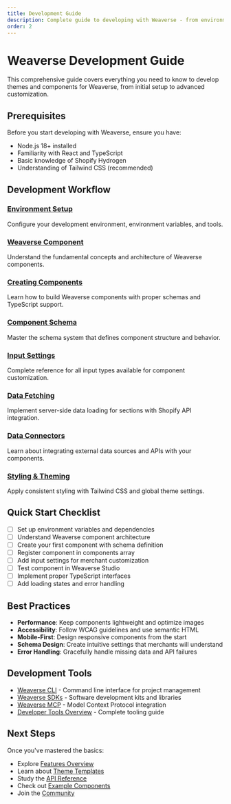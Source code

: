 ```yaml
---
title: Development Guide
description: Complete guide to developing with Weaverse - from environment setup to creating custom components.
order: 2
---
```


# Weaverse Development Guide

This comprehensive guide covers everything you need to know to develop themes and components for Weaverse, from initial setup to advanced customization.

## Prerequisites

Before you start developing with Weaverse, ensure you have:

- Node.js 18+ installed
- Familiarity with React and TypeScript
- Basic knowledge of Shopify Hydrogen
- Understanding of Tailwind CSS (recommended)

## Development Workflow

### [Environment Setup](development-guide/environment-setup)
Configure your development environment, environment variables, and tools.

### [Weaverse Component](development-guide/weaverse-component)
Understand the fundamental concepts and architecture of Weaverse components.

### [Creating Components](development-guide/creating-components)
Learn how to build Weaverse components with proper schemas and TypeScript support.

### [Component Schema](development-guide/component-schema)
Master the schema system that defines component structure and behavior.

### [Input Settings](development-guide/input-settings)
Complete reference for all input types available for component customization.

### [Data Fetching](development-guide/data-fetching)
Implement server-side data loading for sections with Shopify API integration.

### [Data Connectors](development-guide/data-connectors)
Learn about integrating external data sources and APIs with your components.

### [Styling & Theming](development-guide/styling-theming)
Apply consistent styling with Tailwind CSS and global theme settings.


## Quick Start Checklist

- [ ] Set up environment variables and dependencies
- [ ] Understand Weaverse component architecture  
- [ ] Create your first component with schema definition
- [ ] Register component in components array
- [ ] Add input settings for merchant customization
- [ ] Test component in Weaverse Studio
- [ ] Implement proper TypeScript interfaces
- [ ] Add loading states and error handling

## Best Practices

- **Performance**: Keep components lightweight and optimize images
- **Accessibility**: Follow WCAG guidelines and use semantic HTML
- **Mobile-First**: Design responsive components from the start
- **Schema Design**: Create intuitive settings that merchants will understand
- **Error Handling**: Gracefully handle missing data and API failures

## Development Tools

- [Weaverse CLI](developer-tools/weaverse-cli) - Command line interface for project management
- [Weaverse SDKs](developer-tools/weaverse-sdks) - Software development kits and libraries
- [Weaverse MCP](developer-tools/weaverse-mcp) - Model Context Protocol integration
- [Developer Tools Overview](developer-tools) - Complete tooling guide

## Next Steps

Once you've mastered the basics:

- Explore [Features Overview](features)
- Learn about [Theme Templates](themes-templates)
- Study the [API Reference](api-reference)
- Check out [Example Components](resources/example-components)
- Join the [Community](community)